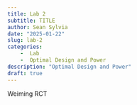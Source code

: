 ```yaml
---
title: Lab 2
subtitle: TITLE
author: Sean Sylvia
date: "2025-01-22"
slug: lab-2
categories: 
    -  Lab
    -  Optimal Design and Power
description: "Optimal Design and Power"
draft: true
---
```


Weiming RCT